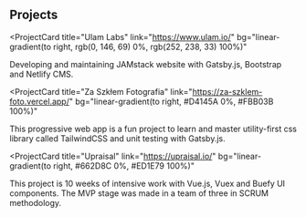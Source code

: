 ## Projects

<ProjectCard
  title="Ulam Labs"
  link="https://www.ulam.io/"
  bg="linear-gradient(to right, rgb(0, 146, 69) 0%, rgb(252, 238, 33) 100%)"
>
  Developing and maintaining JAMstack website with Gatsby.js, Bootstrap and
  Netlify CMS.
</ProjectCard>

<ProjectCard
  title="Za Szkłem Fotografia"
  link="https://za-szklem-foto.vercel.app/"
  bg="linear-gradient(to right, #D4145A 0%, #FBB03B 100%)"
>
  This progressive web app is a fun project to learn and master utility-first
  css library called TailwindCSS and unit testing with Gatsby.js.
</ProjectCard>

<ProjectCard
  title="Upraisal"
  link="https://upraisal.io/"
  bg="linear-gradient(to right, #662D8C 0%, #ED1E79 100%)"
>
  This project is 10 weeks of intensive work with Vue.js, Vuex and Buefy UI
  components. The MVP stage was made in a team of three in SCRUM methodology.
</ProjectCard>
